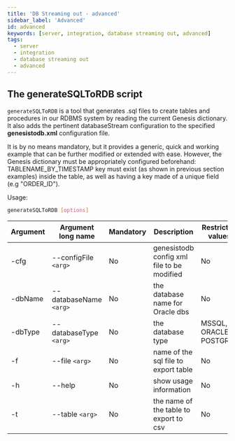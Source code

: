 ```yaml
---
title: 'DB Streaming out - advanced'
sidebar_label: 'Advanced'
id: advanced
keywords: [server, integration, database streaming out, advanced]
tags:
  - server
  - integration
  - database streaming out
  - advanced
---
```


## The generateSQLToRDB script

`generateSQLToRDB` is a tool that generates .sql files to create tables and procedures in our RDBMS system by reading the current Genesis dictionary. It also adds the pertinent databaseStream configuration to the specified **genesistodb.xml** configuration file.

It is by no means mandatory, but it provides a generic, quick and working example that can be further modified or extended with ease. However, the Genesis dictionary must be appropriately configured beforehand: TABLENAME_BY_TIMESTAMP key must exist (as shown in previous section examples) inside the table, as well as having a key made of a unique field (e.g "ORDER_ID").

Usage: 
```bash
generateSQLToRDB [options]
```
<!-- The generateSQLToRDB script has a list of the following arguments: -cfg, -dbName, -dbType, -f, -h, -t -->
| Argument | Argument long name      | Mandatory |               Description                    | Restricted values         |
|----------|-------------------------|-----------|----------------------------------------------|---------------------------|       
| -cfg <!-- generateSQLToRDB -cfg -->    |  --configFile `<arg>` <!-- generateSQLToRDB --configFile <args> -->  | No        | genesistodb config xml file to be modified   | No                        |                   
| -dbName <!-- generateSQLToRDB -dbName --> |  --databaseName `<arg>` <!-- generateSQLToRDB --databaseName <args> --> | No        | the database name for Oracle dbs             | No                        |         
| -dbType <!-- generateSQLToRDB -dbType --> |  --databaseType `<arg>` <!-- generateSQLToRDB --databaseType <args> --> | No        | the database type                            | MSSQL, ORACLE or POSTGRES |                    
| -f <!-- generateSQLToRDB -f -->      |  --file `<arg>` <!-- generateSQLToRDB --file <args> -->        | No        | name of the sql file to export table         | No                        |             
| -h  <!-- generateSQLToRDB -h -->     |  --help <!-- generateSQLToRDB --help -->                | No        | show usage information                       | No                        |
| -t <!-- generateSQLToRDB -t -->      |  --table `<arg>` <!-- generateSQLToRDB --table <args> -->       | No        | the name of the table to export to csv       | No                        |               

